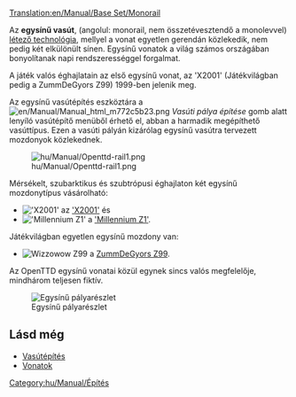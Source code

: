 [[Translation:en/Manual/Base Set/Monorail]]
{{hu/Manual/Base Set/Vasúti pálya típusai}}

Az '''egysínű vasút''', (angolul: monorail, nem összetévesztendő a monolevvel) [http://hu.wikipedia.org/wiki/Egysínű_vasút létező technológia], mellyel a vonat egyetlen gerendán közlekedik, nem pedig két elkülönült sínen. Egysínű vonatok a világ számos országában bonyolítanak napi rendszerességgel forgalmat.

A játék valós éghajlatain az első egysínű vonat, az 'X2001' (Játékvilágban pedig a ZummDeGyors Z99) 1999-ben jelenik meg.

Az egysínű vasútépítés eszköztára a [[File:en/Manual/Manual html m772c5b23.png]] ''Vasúti pálya építése'' gomb alatt lenyíló vasútépítő menüből érhető el, abban a harmadik megépíthető vasúttípus. Ezen a vasúti pályán kizárólag egysínű vasútra tervezett mozdonyok közlekednek. 

[[File:hu/Manual/Openttd-rail1.png|none]]

Mérsékelt, szubarktikus és szubtrópusi éghajlaton két egysínű mozdonytípus vásárolható:
*[[File:en/Manual/Base Set/Trains/X2001.png|'X2001']] az [[hu/Manual/Base Set/Trains/X2001|'X2001']] és
*[[File:en/Manual/Base Set/Trains/Millenniumz1.png|'Millennium Z1']] a [[hu/Manual/Base Set/Trains/Millennium Z1|'Millennium Z1']].
Játékvilágban egyetlen egysínű mozdony van:
*[[File:en/Manual/Base Set/Trains/Wizzowowz99.png|Wizzowow Z99]] a [[hu/ZummDeGyors Z99|ZummDeGyors Z99]].

Az OpenTTD egysínű vonatai közül egynek sincs valós megfelelője, mindhárom teljesen fiktív.

[[File:en/Manual/Base Set/MonorialTemp.png|none|frame|Egysínű pályarészlet]]

==Lásd még==
*[[hu/Manual/Vasútépítés|Vasútépítés]]
*[[hu/Manual/Vonatok|Vonatok]]

[[Category:hu/Manual/Építés]]